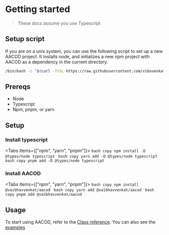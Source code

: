
# Getting started

> These docs assume you use Typescript


## Setup script
If you are on a unix system, you can use the following script to set up a new AACOD project.
It installs node, and initializes a new npm project with AACOD as a dependency in the current directory.

```bash copy
/bin/bash -c "$(curl -fsSL https://raw.githubusercontent.com/vibovenkat123/aacod/main/setup.sh)"
```

## Prereqs

* Node
* Typescript
* Npm, pnpm, or yarn

## Setup

<Steps>

### Install typescript


<Tabs items={["npm", "yarn", "pnpm"]}>
    <Tab>
    ```bash copy
    npm install -D @types/node typescript
    ```
    </Tab>
    <Tab>
    ```bash copy
    yarn add -D @types/node typescript
    ```
    </Tab>
    <Tab>
    ```bash copy
    pnpm add -D @types/node typescript
    ```
    </Tab>
</Tabs>

### Install AACOD

<Tabs items={["npm", "yarn", "pnpm"]}>
    <Tab>
    ```bash copy
    npm install @vaibhavvenkat/aacod
    ```
    </Tab>
    <Tab>
    ```bash copy
    yarn add @vaibhavvenkat/aacod
    ```
    </Tab>
    <Tab>
    ```bash copy
    pnpm add @vaibhavvenkat/aacod
    ```
    </Tab>
</Tabs>

</Steps>

## Usage

To start using AACOD, refer to the [Class reference](/classes/brew).
You can also see the [examples](https://github.com/vibovenkat123/aacod/tree/main/examples)
